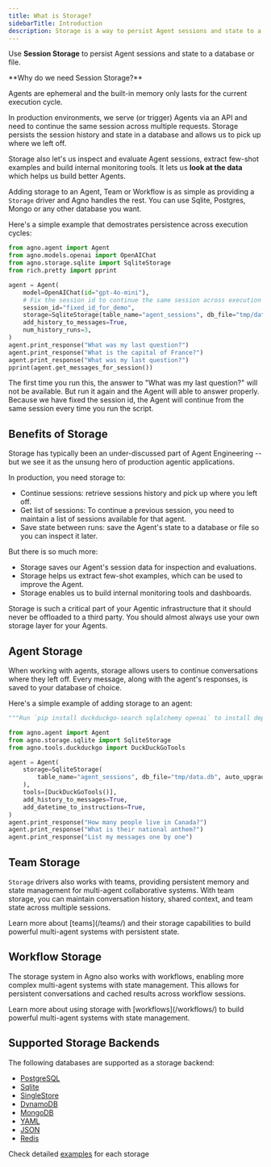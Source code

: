 ```yaml
---
title: What is Storage?
sidebarTitle: Introduction
description: Storage is a way to persist Agent sessions and state to a database or file.
---
```


Use **Session Storage** to persist Agent sessions and state to a database or file.

<Tip>
**Why do we need Session Storage?**

Agents are ephemeral and the built-in memory only lasts for the current execution cycle.

In production environments, we serve (or trigger) Agents via an API and need to continue the same session across multiple requests. Storage persists the session history and state in a database and allows us to pick up where we left off.

Storage also let's us inspect and evaluate Agent sessions, extract few-shot examples and build internal monitoring tools. It lets us **look at the data** which helps us build better Agents.
</Tip>

Adding storage to an Agent, Team or Workflow is as simple as providing a `Storage` driver and Agno handles the rest. You can use Sqlite, Postgres, Mongo or any other database you want.

Here's a simple example that demostrates persistence across execution cycles:

```python storage.py
from agno.agent import Agent
from agno.models.openai import OpenAIChat
from agno.storage.sqlite import SqliteStorage
from rich.pretty import pprint

agent = Agent(
    model=OpenAIChat(id="gpt-4o-mini"),
    # Fix the session id to continue the same session across execution cycles
    session_id="fixed_id_for_demo",
    storage=SqliteStorage(table_name="agent_sessions", db_file="tmp/data.db"),
    add_history_to_messages=True,
    num_history_runs=3,
)
agent.print_response("What was my last question?")
agent.print_response("What is the capital of France?")
agent.print_response("What was my last question?")
pprint(agent.get_messages_for_session())
```

The first time you run this, the answer to "What was my last question?" will not be available. But run it again and the Agent will able to answer properly. Because we have fixed the session id, the Agent will continue from the same session every time you run the script.

## Benefits of Storage

Storage has typically been an under-discussed part of Agent Engineering -- but we see it as the unsung hero of production agentic applications.

In production, you need storage to:

- Continue sessions: retrieve sessions history and pick up where you left off.
- Get list of sessions: To continue a previous session, you need to maintain a list of sessions available for that agent.
- Save state between runs: save the Agent's state to a database or file so you can inspect it later.

But there is so much more:

- Storage saves our Agent's session data for inspection and evaluations.
- Storage helps us extract few-shot examples, which can be used to improve the Agent.
- Storage enables us to build internal monitoring tools and dashboards.

<Warning>
Storage is such a critical part of your Agentic infrastructure that it should never be offloaded to a third party. You should almost always use your own storage layer for your Agents.
</Warning>

## Agent Storage

When working with agents, storage allows users to continue conversations where they left off. Every message, along with the agent's responses, is saved to your database of choice.

Here's a simple example of adding storage to an agent:

```python storage.py
"""Run `pip install duckduckgo-search sqlalchemy openai` to install dependencies."""

from agno.agent import Agent
from agno.storage.sqlite import SqliteStorage
from agno.tools.duckduckgo import DuckDuckGoTools

agent = Agent(
    storage=SqliteStorage(
        table_name="agent_sessions", db_file="tmp/data.db", auto_upgrade_schema=True
    ),
    tools=[DuckDuckGoTools()],
    add_history_to_messages=True,
    add_datetime_to_instructions=True,
)
agent.print_response("How many people live in Canada?")
agent.print_response("What is their national anthem?")
agent.print_response("List my messages one by one")
```

## Team Storage

`Storage` drivers also works with teams, providing persistent memory and state management for multi-agent collaborative systems. With team storage, you can maintain conversation history, shared context, and team state across multiple sessions.

<Note>
Learn more about [teams](/teams/) and their storage capabilities to build powerful multi-agent systems with persistent state.
</Note>

## Workflow Storage

The storage system in Agno also works with workflows, enabling more complex multi-agent systems with state management. This allows for persistent conversations and cached results across workflow sessions.

<Note>
Learn more about using storage with [workflows](/workflows/) to build powerful multi-agent systems with state management.
</Note>

## Supported Storage Backends

The following databases are supported as a storage backend:

- [PostgreSQL](/storage/postgres)
- [Sqlite](/storage/sqlite)
- [SingleStore](/storage/singlestore)
- [DynamoDB](/storage/dynamodb)
- [MongoDB](/storage/mongodb)
- [YAML](/storage/yaml)
- [JSON](/storage/json)
- [Redis](/storage/redis)

Check detailed [examples](/examples/concepts/storage) for each storage